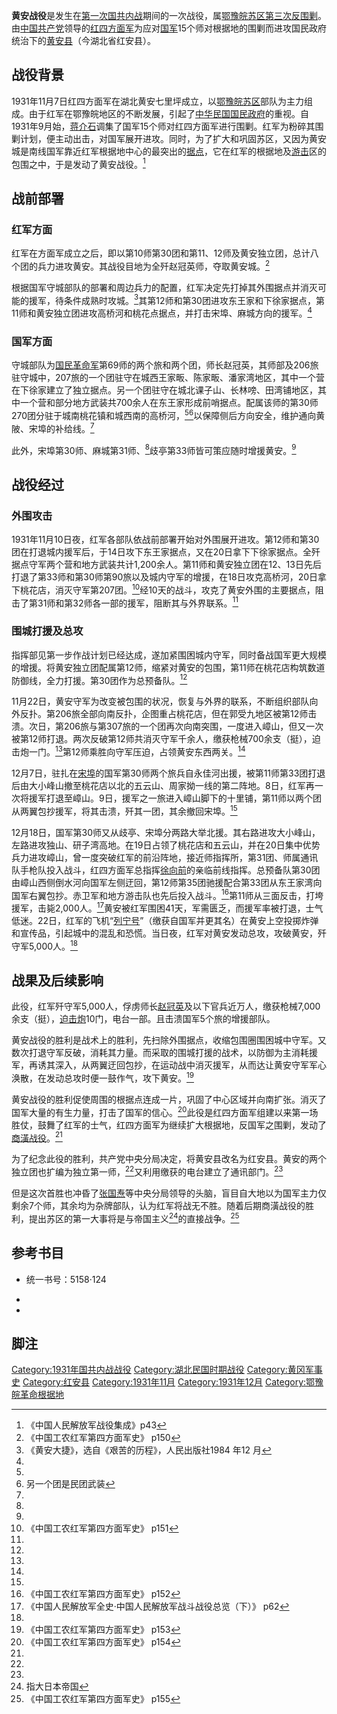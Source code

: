 {{noteTA
|1=zh-cn:蒋介石;zh-tw:蔣中正;zh-hk:蔣介石;
}}
{{Infobox Military Conflict
|conflict=黄安战役
|partof=[[第一次国共内战|第一次国共内战]]
|image=[[File:Chinese_Red_Army_aircraft_Lenin.jpg|File:Chinese Red Army aircraft Lenin.jpg]]
|caption=参与黄安战役的“[[列宁号|列宁号]]”飞机
|date=1931年11月10日至12月22日
|place=[[黄安县|黄安县]]
|casus=
|territory=红军攻下黄安
|result=红军胜利。共軍首次使用空軍（列宁号）投彈命中國軍，加強中國工農紅軍士氣
|combatant1=[[File:中國工農紅軍軍旗.svg|22px]] [[红四方面军|红四方面军]]第10师第3团和第11、12师<br/>[[File:中國工農紅軍軍旗.svg|22px]] 黄安独立团
|combatant2=[[File:Flag_of_the_Republic_of_China_Army.svg|22px]][[国民革命军|国民革命军]] 第69师<br/>[[File:Flag_of_the_Republic_of_China_Army.svg|22px]] [[国民革命军|国民革命军]]第30、31、32师各一部<small>（援军）</small>
|commander1=[[File:Flag_of_the_Chinese_Communist_Party.svg|22px]] [[徐向前|徐向前]]
|commander2=[[File:Flag_of_the_Republic_of_China.svg|22px]] [[赵冠英|赵冠英]]{{POW}}
|strength1=8个团
|strength2=15,000人<small>（守军）</small><br/>5个旅<small>（援军）</small>
|casualties1=不详
|casualties2=5,000人<small>（守军）</small><br/>2,000人<small>（黄陂、宋埠方面援军）</small>
|notes=
}}
'''黄安战役'''是发生在[[第一次国共内战|第一次国共内战]]期间的一次战役，属[[鄂豫皖苏区第三次反围剿|鄂豫皖苏区第三次反围剿]]。由[[中国共产党|中国共产党]]领导的[[红四方面军|红四方面军]]为应对[[中華民國國軍|国军]]15个师对根据地的围剿而进攻国民政府统治下的[[黄安县|黄安县]]（今湖北省红安县）。

==战役背景==
1931年11月7日红四方面军在湖北黄安七里坪成立，以[[鄂豫皖苏区|鄂豫皖苏区]]部队为主力组成。由于红军在鄂豫皖地区的不断发展，引起了[[中华民国国民政府|中华民国国民政府]]的重视。自1931年9月始，[[蒋介石|蒋介石]]调集了国军15个师对红四方面军进行围剿。红军为粉碎其围剿计划，便主动出击，对国军展开进攻。同时，为了扩大和巩固苏区，又因为黄安城是南线国军靠近红军根据地中心的最突出的[[据点|据点]]，它在红军的根据地及[[游击|游击]]区的包围之中，于是发动了黄安战役。<ref name="集成">《中国人民解放军战役集成》p43</ref>
==战前部署==
===红军方面===
红军在方面军成立之后，即以第10师第30团和第11、12师及黄安独立团，总计八个团的兵力进攻黄安。其战役目地为全歼赵冠英师，夺取黄安城。<ref name="红四150">《中国工农红军第四方面军史》 p150</ref>

根据国军守城部队的部署和周边兵力的配置，红军决定先打掉其外围据点并消灭可能的援军，待条件成熟时攻城。<ref name="黄安大捷">《黄安大捷》，选自《艰苦的历程》，人民出版社1984 年12 月</ref>其第12师和第30团进攻东王家和下徐家据点，第11师和黄安独立团进攻高桥河和桃花点据点，并打击宋埠、麻城方向的援军。<ref name="红四150" />

===国军方面===
守城部队为[[国民革命军|国民革命军]]第69师的两个旅和两个团，师长赵冠英，其师部及206旅驻守城中，207旅的一个团驻守在城西王家畈、陈家畈、潘家湾地区，其中一个营在下徐家建立了独立据点。另一个团驻守在城北课子山、长林嗙、田湾铺地区，其中一个营和部分地方武装共700余人在东王家形成前哨据点。配属该师的第30师270团分驻于城南桃花镇和城西南的高桥河，<ref name="黄安大捷" /><ref>另一个团是民团武装</ref>以保障侧后方向安全，维护通向黄陂、宋埠的补给线。<ref name="红四150" />

此外，宋埠第30师、麻城第31师、<ref name="集成" />歧亭第33师皆可策应随时增援黄安。<ref name="红四150" />

==战役经过==
===外围攻击===
1931年11月10日夜，红军各部队依战前部署开始对外围展开进攻。第12师和第30团在打退城内援军后，于14日攻下东王家据点，又在20日拿下下徐家据点。全歼据点守军两个营和地方武装共计1,200余人。第11师和黄安独立团在12、13日先后打退了第33师和第30师第90旅以及城内守军的增援，在18日攻克高桥河，20日拿下桃花店，消灭守军第207团。<ref name="红四151">《中国工农红军第四方面军史》 p151</ref>经10天的战斗，攻克了黄安外围的主要据点，阻击了第31师和第32师各一部的援军，阻断其与外界联系。<ref name="集成" />
===围城打援及总攻===
指挥部见第一步作战计划已经达成，遂加紧围困城内守军，同时备战国军更大规模的增援。将黄安独立团配属第12师，缩紧对黄安的包围，第11师在桃花店构筑数道防御线，全力打援。第30团作为总预备队。<ref name="红四151" />

11月22日，黄安守军为改变被包围的状况，恢复与外界的联系，不断组织部队向外反扑。第206旅全部向南反扑，企图重占桃花店，但在郭受九地区被第12师击溃。次日，第206旅与第307旅的一个团再次向南突围，一度进入嶂山，但又一次被第12师打退。两次反破第12师共消灭守军千余人，缴获枪械700余支（挺），迫击炮一门。<ref name="红四151" />第12师乘胜向守军压迫，占领黄安东西两关。<ref name="集成" />

12月7日，驻扎在[[宋埠镇|宋埠]]的国军第30师两个旅兵自永佳河出援，被第11师第33团打退后由大小峰山撤至桃花店以北的五云山、周家拗一线的第二阵地。8日，红军再一次将援军打退至嶂山。9日，援军之一旅进入嶂山脚下的十里铺，第11师以两个团从两翼包抄援军，将其击溃，歼其一团，其余撤回宋埠。<ref name="红四151" />

12月18日，国军第30师又从歧亭、宋埠分两路大举北援。其右路进攻大小峰山，左路进攻独山、研子湾高地。在19日占领了桃花店和五云山，并在20日集中优势兵力进攻嶂山，曾一度突破红军的前沿阵地，接近师指挥所，第31团、师属通讯队手枪队投入战斗，红四方面军总指挥[[徐向前|徐向前]]的亲临前线指挥。总预备队第30团由嶂山西侧倒水河向国军左侧迂回，第12师第35团驰援配合第33团从东王家湾向国军右翼包抄。赤卫军和地方游击队也先后投入战斗。<ref name="红四152">《中国工农红军第四方面军史》 p152</ref>第11师从三面反击，打垮援军，击毙2,000人。<ref>《中国人民解放军全史·中国人民解放军战斗战役总览（下）》 p62</ref>黄安被红军围困41天，军需匮乏，而援军率被打退，士气低迷。22日，红军的飞机“[[列宁号|列宁号]]”（缴获自国军并更其名）在黄安上空投掷炸弹和宣传品，引起城中的混乱和恐慌。当日夜，红军对黄安发动总攻，攻破黄安，歼守军5,000人。<ref name="集成" />

==战果及后续影响==
此役，红军歼守军5,000人，俘虏师长[[赵冠英|赵冠英]]及以下官兵近万人，缴获枪械7,000余支（挺），[[迫击炮|迫击炮]]10门，电台一部。且击溃国军5个旅的增援部队。

黄安战役的胜利是战术上的胜利，先扫除外围据点，收缩包围圈围困城中守军。又数次打退守军反破，消耗其力量。而采取的围城打援的战术，以防御为主消耗援军，再诱其深入，从两翼迂回包抄，在运动战中消灭援军，从而达让黄安守军军心涣散，在发动总攻时便一鼓作气，攻下黄安。<ref>《中国工农红军第四方面军史》 p153</ref>

黄安战役的胜利促使周围的根据点连成一片，巩固了中心区域并向南扩张。消灭了国军大量的有生力量，打击了国军的信心。<ref name="红四154">《中国工农红军第四方面军史》 p154</ref>此役是红四方面军组建以来第一场胜仗，鼓舞了红军的士气，红四方面军为继续扩大根据地，反国军之围剿，发动了[[商潢战役|商潢战役]]。<ref name="集成" />

为了纪念此役的胜利，共产党中央分局决定，将黄安县改名为红安县。黄安的两个独立团也扩编为独立第一师，<ref name="红四154" />又利用缴获的电台建立了通讯部门。<ref name="黄安大捷" />

但是这次首胜也冲昏了[[张国焘|张国焘]]等中央分局领导的头脑，盲目自大地以为国军主力仅剩余7个师，其余均为杂牌部队，认为红军将战无不胜。随着后期商潢战役的胜利，提出苏区的第一大事将是与帝国主义<ref>指大日本帝国</ref>的直接战争。<ref>《中国工农红军第四方面军史》 p155</ref>

==参考书目==
*{{cite book|author=王清魁 |title=《中国人民解放军战役集成》 |year=1987 |publisher=解放军出版社 |location=北京平安里3号}}统一书号：5158·124
*{{cite book|author=陈浩良 王同乐 刘立勤 |title=《中国人民解放军全史·中国人民解放军战斗战役总览（下）》 |year=2000 |publisher=军事科学出版社 |location=北京海淀区青龙桥 |isbn=7-80137-315-4}}
*{{cite book|author=编辑委员会（主任：徐向前） |title=《中国工农红军第四方面军战史》 |year=1989 |publisher=解放军出版社 |location=北京地安门西大街40号 |isbn=978-7-5065-5394-0}}

==脚注==
{{Reflist|2}}

{{第一次国共内战}}

[[Category:1931年国共内战战役|Category:1931年国共内战战役]]
[[Category:湖北民国时期战役|Category:湖北民国时期战役]]
[[Category:黄冈军事史|Category:黄冈军事史]]
[[Category:红安县|Category:红安县]]
[[Category:1931年11月|Category:1931年11月]]
[[Category:1931年12月|Category:1931年12月]]
[[Category:鄂豫皖革命根据地|Category:鄂豫皖革命根据地]]